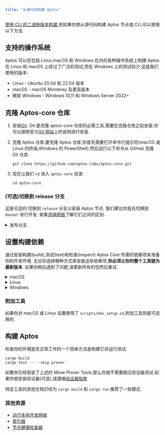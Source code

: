 ```yaml
---
title: "从源代码构建 Aptos"
---
```



[使用 CLI 的二进制版本构建](/zh/build/cli/install-cli),但如果你想从源代码构建 Aptos 节点或 CLI,可以使用以下方法.

## 支持的操作系统

Aptos 可以在包括 Linux,macOS 和 Windows 在内的各种操作系统上构建.Aptos 在 Linux 和 macOS 上经过了广泛的测试,而在 Windows 上的测试较少.这是我们使用的版本:

- Linux - Ubuntu 20.04 和 22.04 版本
- macOS - macOS Monterey 及更高版本
- 微软 Windows - Windows 10,11 和 Windows Server 2022+

## 克隆 Aptos-core 仓库

1. 安装[Git](https://git-scm.com/book/en/v2/Getting-Started-Installing-Git).
   Git 是克隆 aptos-core 仓库的必需工具,需要在克隆仓库之前安装.你可以按照官方[Git 网站](https://git-scm.com/book/en/v2/Getting-Started-Installing-Git)上的说明进行安装.

2. 克隆 Aptos 仓库.要克隆 Aptos 仓库,你首先需要打开命令行提示符(macOS 或 Linux 的终端,Windows 的 PowerShell).然后运行以下命令从 GitHub 克隆 Git 仓库.

   ```shellscript filename="Terminal"
   git clone https://github.com/aptos-labs/aptos-core.git
   ```

3. 现在让我们 `cd` 进入 `aptos-core` 目录:
   ```shellscript filename="Terminal"
   cd aptos-core
   ```

### (可选)切换到 release 分支

这是可选的:切换到 `release` 分支以安装 Aptos 节点.
我们建议你首先切换到 `devnet` 进行开发.
查看[选择网络](/zh/network/nodes/networks)了解它们之间的区别.

<details>
  <summary>发布分支</summary>

  <Tabs>
    <TabItem label="Devnet">
      ```shellscript filename="Terminal"
      git checkout --track origin/devnet
      ```
    </TabItem>

    <TabItem label="Testnet">
      ```shellscript filename="Terminal"
      git checkout --track origin/testnet
      ```
    </TabItem>

    <TabItem label="Mainnet">
      ```shellscript filename="Terminal"
      git checkout --track origin/mainnet
      ```
    </TabItem>
  </Tabs>
</details>

## 设置构建依赖

通过安装构建(build),测试(test)和检查(inspect) Aptos Core 所需的依赖项来准备你的开发环境.
无论你选择哪种方式来安装这些依赖项,**你必须让你的整个工具链为最新版本**.
如果你稍后遇到了问题,请更新所有的包然后重试.

<details>
  <summary>macOS</summary>

  **> 使用自动化脚本**

  1. 确保你安装了 `brew` 包管理器:https://brew.sh/
  2. 运行开发设置脚本来准备你的环境:

  ```shellscript filename="Terminal"
  ./scripts/dev_setup.sh
  ```

  3. 更新你当前的 shell 环境:

  ```shellscript filename="Terminal"
  source ~/.cargo/env
  ```

  <Aside type="note">
    如果要查看脚本的可用选项,你可以通过运行:

    ```shellscript filename="Terminal"
    ./scripts/dev_setup.sh --help
    ```
  </Aside>

  **> 手动安装依赖项**

  如果你不能使用上面的脚本,你可以手动安装这些依赖项,但**不推荐**.

  1. [Rust](https://www.rust-lang.org/tools/install)
  2. [CMake](https://cmake.org/download/)
  3. [LLVM](https://releases.llvm.org/)
  4. [LLD](https://lld.llvm.org/)
</details>

<details>
  <summary>Linux</summary>

  **> 使用自动化脚本**

  1. 运行开发设置脚本来准备你的环境:

  ```shellscript filename="Terminal"
  ./scripts/dev_setup.sh
  ```

  2. 更新你当前的 shell 环境:

  ```shellscript filename="Terminal"
  source ~/.cargo/env
  ```

  <Aside type="note">
    如果想要查看脚本的可用选项,你可以运行:

    ```shellscript filename="Terminal"
    ./scripts/dev_setup.sh --help
    ```
  </Aside>

  **> 手动安装依赖项**

  如果你不能使用上面的脚本,你也可以手动安装这些依赖项,但**不推荐**.

  1. [Rust](https://www.rust-lang.org/tools/install).
  2. [CMake](https://cmake.org/download/).
  3. [LLVM](https://releases.llvm.org/).
  4. [libssl-dev](https://packages.ubuntu.com/jammy/libssl-dev) 和 [libclang-dev](https://packages.ubuntu.com/jammy/libclang-dev)
</details>

<details>
  <summary>Windows</summary>

  **> 使用自动化脚本**

  1. 以管理员身份打开 PowerShell 终端.
  2. 运行开发设置脚本来准备你的环境:

  ```powershell filename="Terminal"
  PowerShell -ExecutionPolicy Bypass -File ./scripts/windows_dev_setup.ps1
  ```

  3. 安装完所有依赖项后打开一个新的 PowerShell 终端

  **> 手动安装依赖项**

  1. 安装 [Rust](https://www.rust-lang.org/tools/install).
  2. 安装 [LLVM](https://releases.llvm.org/). 访问他们的 GitHub 仓库以获取[最新的预构建版本(prebuilt release)](https://github.com/llvm/llvm-project/releases/tag/llvmorg-15.0.7).
  3. 安装 [Microsoft Visual Studio Build Tools for Windows](https://visualstudio.microsoft.com/downloads/#build-tools-for-visual-studio-2022). 在安装过程中,选择"Desktop development with C++" 和三个额外选项:MSVC C++ build tools,Windows 10/11 SDK 和 C++ CMake tools for Windows.
  4. 如果在 Windows ARM 上,安装 [Visual Studio](https://visualstudio.microsoft.com/vs).
  5. 如果在 Visual Studio/Build Tools 安装期间还没有安装 CMake,则需要先安装 [CMake](https://cmake.org/download/).
  6. 安装完所有依赖项后打开一个新的 PowerShell 终端
</details>

### 附加工具

如果你对 macOS 或 Linux 设置使用了 `scripts/dev_setup.sh`,附加工具则是可选用的.

## 构建 Aptos

检查你的环境是否正常工作的一个简单方法是构建它并运行测试.

```shellscript filename="Terminal"
cargo build
cargo test -- --skip prover
```

如果你已经安装了上述的 Move Prover Tools,那么你就不需要跳过验证器测试.如果你想安装验证器(可选),请遵循[验证器指南](/zh/build/smart-contracts/learn-move/prover)

特定工具的其他文档已经为 `cargo build` 和 `cargo run` 推荐了一些模式.

### 其他资源

- [运行本地开发网络](/zh/network/nodes/localnet/local-development-network)
- [索引器](/zh/build/indexer)
- [节点健康检查器](/zh/network/nodes/measure/node-health-checker)
